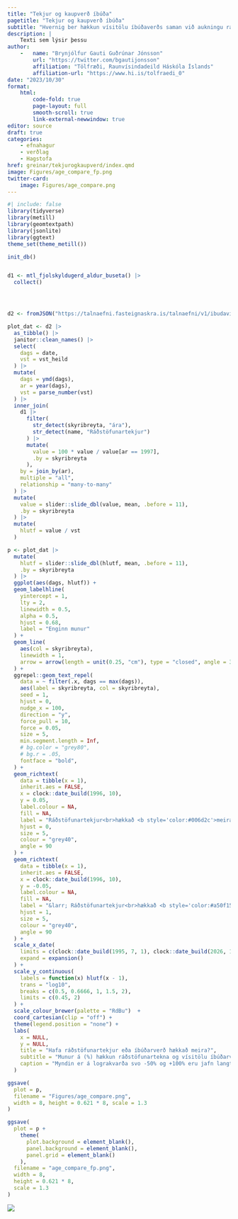 ```yaml
---
title: "Tekjur og kaupverð íbúða"
pagetitle: "Tekjur og kaupverð íbúða"
subtitle: "Hvernig ber hækkun vísitölu íbúðaverðs saman við aukningu ráðstöfunartekna?"
description: | 
    Texti sem lýsir þessu
author: 
    -   name: "Brynjólfur Gauti Guðrúnar Jónsson"
        url: "https://twitter.com/bgautijonsson"
        affiliation: "Tölfræði, Raunvísindadeild Háskóla Íslands"
        affiliation-url: "https://www.hi.is/tolfraedi_0"
date: "2023/10/30"
format: 
    html:
        code-fold: true
        page-layout: full
        smooth-scroll: true
        link-external-newwindow: true
editor: source
draft: true
categories:
    - efnahagur
    - verðlag
    - Hagstofa
href: greinar/tekjurogkaupverd/index.qmd
image: Figures/age_compare_fp.png
twitter-card:
    image: Figures/age_compare.png
---
```


```r
#| include: false
library(tidyverse)
library(metill)
library(geomtextpath)
library(jsonlite)
library(ggtext)
theme_set(theme_metill())
```


```r
init_db()


d1 <- mtl_fjolskyldugerd_aldur_buseta() |> 
  collect()




d2 <- fromJSON("https://talnaefni.fasteignaskra.is/talnaefni/v1/ibudavisitala")
```


```r
plot_dat <- d2 |> 
  as_tibble() |> 
  janitor::clean_names() |> 
  select(
    dags = date,
    vst = vst_heild
  ) |> 
  mutate(
    dags = ymd(dags),
    ar = year(dags),
    vst = parse_number(vst)
  ) |> 
  inner_join(
    d1 |> 
      filter(
        str_detect(skyribreyta, "ára"),
        str_detect(name, "Ráðstöfunartekjur")
      ) |> 
      mutate(
        value = 100 * value / value[ar == 1997],
        .by = skyribreyta
      ),
    by = join_by(ar), 
    multiple = "all", 
    relationship = "many-to-many"
  ) |> 
  mutate(
    value = slider::slide_dbl(value, mean, .before = 11),
    .by = skyribreyta
  ) |> 
  mutate(
    hlutf = value / vst
  )
```


```r
p <- plot_dat |> 
  mutate(
    hlutf = slider::slide_dbl(hlutf, mean, .before = 11),
    .by = skyribreyta
  ) |> 
  ggplot(aes(dags, hlutf)) +
  geom_labelhline(
    yintercept = 1,
    lty = 2,
    linewidth = 0.5,
    alpha = 0.5,
    hjust = 0.68,
    label = "Enginn munur"
  ) +
  geom_line(
    aes(col = skyribreyta),
    linewidth = 1,
    arrow = arrow(length = unit(0.25, "cm"), type = "closed", angle = 30)
  ) +
  ggrepel::geom_text_repel(
    data = ~ filter(.x, dags == max(dags)),
    aes(label = skyribreyta, col = skyribreyta),
    seed = 1,
    hjust = 0,
    nudge_x = 100,
    direction = "y",
    force_pull = 10,
    force = 0.05,
    size = 5,
    min.segment.length = Inf,
    # bg.color = "grey80",
    # bg.r = .05,
    fontface = "bold",
  ) +
  geom_richtext(
    data = tibble(x = 1),
    inherit.aes = FALSE,
    x = clock::date_build(1996, 10), 
    y = 0.05, 
    label.colour = NA,
    fill = NA,
    label = "Ráðstöfunartekjur<br>hækkað <b style='color:#006d2c'>meira</b> &rarr;", 
    hjust = 0,
    size = 5,
    colour = "grey40",
    angle = 90
  ) +
  geom_richtext(
    data = tibble(x = 1),
    inherit.aes = FALSE,
    x = clock::date_build(1996, 10), 
    y = -0.05, 
    label.colour = NA,
    fill = NA,
    label = "&larr; Ráðstöfunartekjur<br>hækkað <b style='color:#a50f15'>minna</b>", 
    hjust = 1,
    size = 5,
    colour = "grey40",
    angle = 90
  ) +
  scale_x_date(
    limits = c(clock::date_build(1995, 7, 1), clock::date_build(2026, 1, 1)),
    expand = expansion()
  ) +
  scale_y_continuous(
    labels = function(x) hlutf(x - 1),
    trans = "log10",
    breaks = c(0.5, 0.6666, 1, 1.5, 2),
    limits = c(0.45, 2)
  ) +
  scale_colour_brewer(palette = "RdBu")  +
  coord_cartesian(clip = "off") +
  theme(legend.position = "none") +
  labs(
    x = NULL,
    y = NULL,
    title = "Hafa ráðstöfunartekjur eða íbúðarverð hækkað meira?",
    subtitle = "Munur á (%) hækkun ráðstöfunartekna og vísitölu íbúðarverðs frá 1997 eftir aldri",
    caption = "Myndin er á lograkvarða svo -50% og +100% eru jafn langt frá 0%"
  )

ggsave(
  plot = p,
  filename = "Figures/age_compare.png",
  width = 8, height = 0.621 * 8, scale = 1.3
)

ggsave(
  plot = p + 
    theme(
      plot.background = element_blank(),
      panel.background = element_blank(),
      panel.grid = element_blank()
    ), 
  filename = "age_compare_fp.png",
  width = 8, 
  height = 0.621 * 8,
  scale = 1.3
)
```

![](Figures/age_compare.png)
